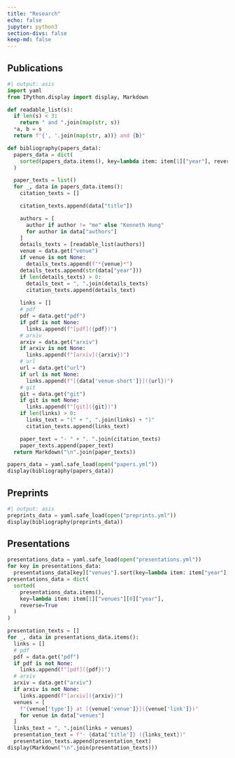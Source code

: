 ```yaml
---
title: "Research"
echo: false
jupyter: python3
section-divs: false
keep-md: false
---
```


## Publications

```python
#| output: asis
import yaml
from IPython.display import display, Markdown

def readable_list(s):
  if len(s) < 3:
    return " and ".join(map(str, s))
  *a, b = s
  return f"{', '.join(map(str, a))} and {b}"

def bibliography(papers_data):
  papers_data = dict(
    sorted(papers_data.items(), key=lambda item: item[1]["year"], reverse=True)
  )

  paper_texts = list()
  for _, data in papers_data.items():
    citation_texts = []

    citation_texts.append(data["title"])

    authors = [
      author if author != "me" else "Kenneth Hung"
      for author in data["authors"]
    ]
    details_texts = [readable_list(authors)]
    venue = data.get("venue")
    if venue is not None:
      details_texts.append(f"*{venue}*")
    details_texts.append(str(data["year"]))
    if len(details_texts) > 0:
      details_text = ", ".join(details_texts)
      citation_texts.append(details_text)
    
    links = []
    # pdf
    pdf = data.get("pdf")
    if pdf is not None:
      links.append(f"[pdf]({pdf})")
    # arxiv
    arxiv = data.get("arxiv")
    if arxiv is not None:
      links.append(f"[arxiv]({arxiv})")
    # url
    url = data.get("url")
    if url is not None:
      links.append(f"[{data['venue-short']}]({url})")
    # git
    git = data.get("git")
    if git is not None:
      links.append(f"[git]({git})")
    if len(links) > 0:
      links_text = "(" + ", ".join(links) + ")"
      citation_texts.append(links_text)

    paper_text = "- " + ". ".join(citation_texts)
    paper_texts.append(paper_text)
  return Markdown("\n".join(paper_texts))

papers_data = yaml.safe_load(open("papers.yml"))
display(bibliography(papers_data))
```

## Preprints
```python
#| output: asis
preprints_data = yaml.safe_load(open("preprints.yml"))
display(bibliography(preprints_data))
```

## Presentations

```python
presentations_data = yaml.safe_load(open("presentations.yml"))
for key in presentations_data:
  presentations_data[key]["venues"].sort(key=lambda item: item["year"], reverse=True)
presentations_data = dict(
  sorted(
    presentations_data.items(),
    key=lambda item: item[1]["venues"][0]["year"],
    reverse=True
  )
)

presentation_texts = []
for _, data in presentations_data.items():
  links = []
  # pdf
  pdf = data.get("pdf")
  if pdf is not None:
    links.append(f"[pdf]({pdf})")
  # arxiv
  arxiv = data.get("arxiv")
  if arxiv is not None:
    links.append(f"[arxiv]({arxiv})")
  venues = [
    f"{venue['type']} at [{venue['venue']}]({venue['link']})"
    for venue in data["venues"]
  ]
  links_text = ", ".join(links + venues)
  presentation_text = f"- {data['title']} ({links_text})"
  presentation_texts.append(presentation_text)
display(Markdown("\n".join(presentation_texts)))
```